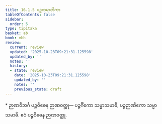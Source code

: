 ```yaml
---
title: 16.1.5 ပဉ္စကမာတိကာ
tableOfContents: false
sidebar:
  order: 5
type: tipitaka
basket: ab
book: vbh
review:
  current: review
  updated: '2025-10-23T09:21:31.125598'
  updated_by: ''
  notes: ''
  history:
  - state: review
    date: '2025-10-23T09:21:31.125598'
    updated_by: ''
    notes: ''
    previous_state: draft
---
```



<ReviewStatus review={frontmatter.review} showDetails={true} />

<HypothesisAnnotation frontmatter={frontmatter} />

<DynamicBreadcrumb />

<Paragraph type="center" book="vbh">
* ဉာဏဝိဘင်္ဂ
</Paragraph>



<Division number="755" book="vbh" e="ch" v="30" p="328">

<Paragraph number="2358" book="vbh">
ပဉ္စဝိဓေန ဉာဏဝတ္ထု—
</Paragraph>

<Paragraph number="2359" book="vbh">
ပဉ္စင်္ဂိကော သမ္မာသမာဓိ, ပဉ္စဉာဏိကော သမ္မာသမာဓိ.
</Paragraph>

<Paragraph number="2360" book="vbh">
ဧဝံ ပဉ္စဝိဓေန ဉာဏဝတ္ထု.
</Paragraph>
</Division>